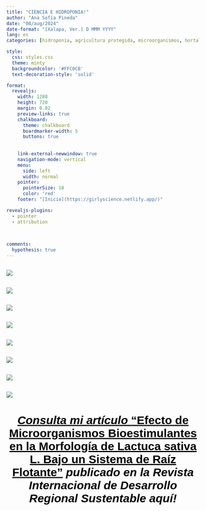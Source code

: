 ```yaml
---
title: "CIENCIA E HIDROPONIA!" 
author: "Ana Sofía Pineda"
date: "08/aug/2024"
date-format: "[Xalapa, Ver.] D MMM YYYY"
lang: es 
categories: [hidroponia, agricultura protegida, microorganismos, hortalizas]

style:
  css: styles.css
  theme: minty
  backgroundcolor: '#FFC0CB'
  text-decoration-style: 'solid'

format: 
  revealjs:
    width: 1280
    height: 720
    margin: 0.02
    preview-links: true
    chalkboard:
      theme: chalkboard
      boardmarker-width: 5
      buttons: true
  
      
    link-external-newwindow: true
    navigation-mode: vertical
    menu:
      side: left
      width: normal
    pointer:
      pointerSize: 18
      color: 'red'   
    footer: "[Inicio](https://girlyscience.netlify.app/)"

revealjs-plugins:
  - pointer
  - attribution
  

  
comments: 
  hypothesis: true
---
```


## 

![](/IMAGENES/HIDROPONIA/HIDROPONIA1.png)

## 

![](/IMAGENES/HIDROPONIA/HIDROPONIA2.png)

## 

![](/IMAGENES/HIDROPONIA/HIDROPONIA3.png)

## 

![](/IMAGENES/HIDROPONIA/HIDROPONIA4.png)

## 

![](/IMAGENES/HIDROPONIA/HIDROPONIA5.png)

## 

![](/IMAGENES/HIDROPONIA/HIDROPONIA6.png)

## 

![](/IMAGENES/HIDROPONIA/HIDROPONIA7.png)

## 

![](/IMAGENES/HIDROPONIA/HIDROPONIA8.png)

::: {style="font-family: arial;font-size: 20px;color: black;text-align: center;page-layout: full"}
# [***Consulta mi artículo*** **"Efecto de Microorganismos Bioestimulantes en la Morfología de Lactuca sativa L. Bajo un Sistema de Raíz Flotante"**](http://rinderesu.com/index.php/rinderesu/article/view/115 "Efecto de Microorganismos Bioestimulantes en la Morfología de Lactuca sativa L. Bajo un Sistema de Raíz Flotante"){style="color: black"} ***publicado en la Revista Internacional de Desarrollo Regional Sustentable aquí!***
:::

## 

